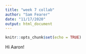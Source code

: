 ```yaml
---
title: "week 7 collab"
author: "Sam Fearer"
date: "11/17/2020"
output: html_document
---
```


```r
knitr::opts_chunk$set(echo = TRUE)
```


Hi Aaron!